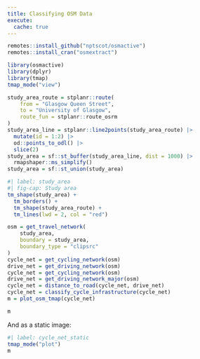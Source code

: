 ```yaml
---
title: Classifying OSM Data
execute: 
  cache: true
---
```



```r
remotes::install_github("nptscot/osmactive")
remotes::install_cran("osmextract")
```

```r
library(osmactive)
library(dplyr)
library(tmap)
tmap_mode("view")
```


```r
study_area_route = stplanr::route(
    from = "Glasgow Queen Street",
    to = "University of Glasgow",
    route_fun = stplanr::route_osrm
)
study_area_line = stplanr::line2points(study_area_route) |>
  mutate(id = 1:2) |>
  od::points_to_odl() |>
  slice(2)
study_area = sf::st_buffer(study_area_line, dist = 1000) |>
  rmapshaper::ms_simplify()
study_area = sf::st_union(study_area)
```


```r
#| label: study_area
#| fig-cap: Study area
tm_shape(study_area) +
  tm_borders() +
  tm_shape(study_area_route) +
  tm_lines(lwd = 2, col = "red")
```


```r
osm = get_travel_network(
    study_area,
    boundary = study_area,
    boundary_type = "clipsrc"
)
cycle_net = get_cycling_network(osm)
drive_net = get_driving_network(osm)
cycle_net = get_cycling_network(osm)
drive_net = get_driving_network_major(osm)
cycle_net = distance_to_road(cycle_net, drive_net)
cycle_net = classify_cycle_infrastructure(cycle_net)
m = plot_osm_tmap(cycle_net)
```


```r
m
```

And as a static image:

```r
#| label: cycle_net_static
tmap_mode("plot")
m
```